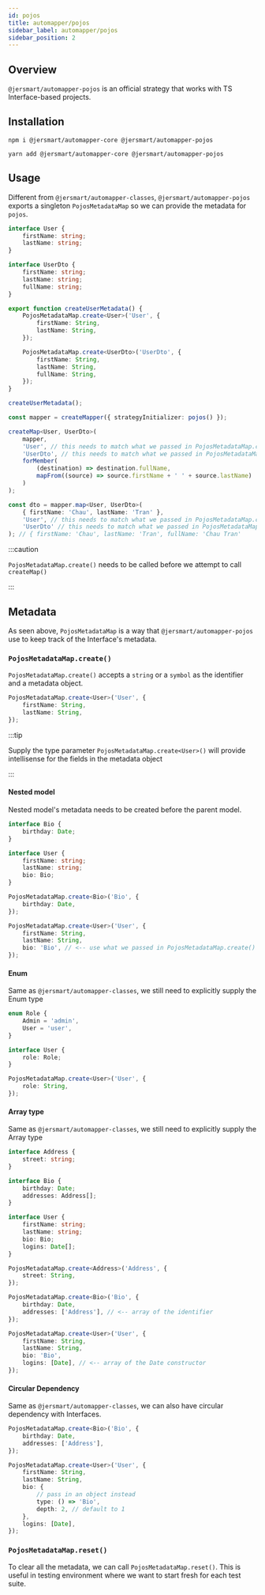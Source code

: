 ```yaml
---
id: pojos
title: automapper/pojos
sidebar_label: automapper/pojos
sidebar_position: 2
---
```


## Overview

`@jersmart/automapper-pojos` is an official strategy that works with TS Interface-based projects.

## Installation

```shell
npm i @jersmart/automapper-core @jersmart/automapper-pojos
```

```shell
yarn add @jersmart/automapper-core @jersmart/automapper-pojos
```

## Usage

Different from `@jersmart/automapper-classes`, `@jersmart/automapper-pojos` exports a singleton `PojosMetadataMap` so we can provide the metadata for `pojos`.

```ts
interface User {
    firstName: string;
    lastName: string;
}

interface UserDto {
    firstName: string;
    lastName: string;
    fullName: string;
}

export function createUserMetadata() {
    PojosMetadataMap.create<User>('User', {
        firstName: String,
        lastName: String,
    });

    PojosMetadataMap.create<UserDto>('UserDto', {
        firstName: String,
        lastName: String,
        fullName: String,
    });
}

createUserMetadata();

const mapper = createMapper({ strategyInitializer: pojos() });

createMap<User, UserDto>(
    mapper,
    'User', // this needs to match what we passed in PojosMetadataMap.create()
    'UserDto', // this needs to match what we passed in PojosMetadataMap.create()
    forMember(
        (destination) => destination.fullName,
        mapFrom((source) => source.firstName + ' ' + source.lastName)
    )
);

const dto = mapper.map<User, UserDto>(
    { firstName: 'Chau', lastName: 'Tran' },
    'User', // this needs to match what we passed in PojosMetadataMap.create()
    'UserDto' // this needs to match what we passed in PojosMetadataMap.create()
); // { firstName: 'Chau', lastName: 'Tran', fullName: 'Chau Tran'
```

:::caution

`PojosMetadataMap.create()` needs to be called before we attempt to call `createMap()`

:::

## Metadata

As seen above, `PojosMetadataMap` is a way that `@jersmart/automapper-pojos` use to keep track of the Interface's metadata.

### `PojosMetadataMap.create()`

`PojosMetadataMap.create()` accepts a `string` or a `symbol` as the identifier and a metadata object.

```ts
PojosMetadataMap.create<User>('User', {
    firstName: String,
    lastName: String,
});
```

:::tip

Supply the type parameter `PojosMetadataMap.create<User>()` will provide intellisense for the fields in the metadata object

:::

#### Nested model

Nested model's metadata needs to be created before the parent model.

```ts
interface Bio {
    birthday: Date;
}

interface User {
    firstName: string;
    lastName: string;
    bio: Bio;
}

PojosMetadataMap.create<Bio>('Bio', {
    birthday: Date,
});

PojosMetadataMap.create<User>('User', {
    firstName: String,
    lastName: String,
    bio: 'Bio', // <-- use what we passed in PojosMetadataMap.create() for Bio
});
```

#### Enum

Same as `@jersmart/automapper-classes`, we still need to explicitly supply the Enum type

```ts
enum Role {
    Admin = 'admin',
    User = 'user',
}

interface User {
    role: Role;
}

PojosMetadataMap.create<User>('User', {
    role: String,
});
```

#### Array type

Same as `@jersmart/automapper-classes`, we still need to explicitly supply the Array type

```ts
interface Address {
    street: string;
}

interface Bio {
    birthday: Date;
    addresses: Address[];
}

interface User {
    firstName: string;
    lastName: string;
    bio: Bio;
    logins: Date[];
}

PojosMetadataMap.create<Address>('Address', {
    street: String,
});

PojosMetadataMap.create<Bio>('Bio', {
    birthday: Date,
    addresses: ['Address'], // <-- array of the identifier
});

PojosMetadataMap.create<User>('User', {
    firstName: String,
    lastName: String,
    bio: 'Bio',
    logins: [Date], // <-- array of the Date constructor
});
```

#### Circular Dependency

Same as `@jersmart/automapper-classes`, we can also have circular dependency with Interfaces.

```ts
PojosMetadataMap.create<Bio>('Bio', {
    birthday: Date,
    addresses: ['Address'],
});

PojosMetadataMap.create<User>('User', {
    firstName: String,
    lastName: String,
    bio: {
        // pass in an object instead
        type: () => 'Bio',
        depth: 2, // default to 1
    },
    logins: [Date],
});
```

### `PojosMetadataMap.reset()`

To clear all the metadata, we can call `PojosMetadataMap.reset()`. This is useful in testing environment where we want to start fresh for each test suite.
